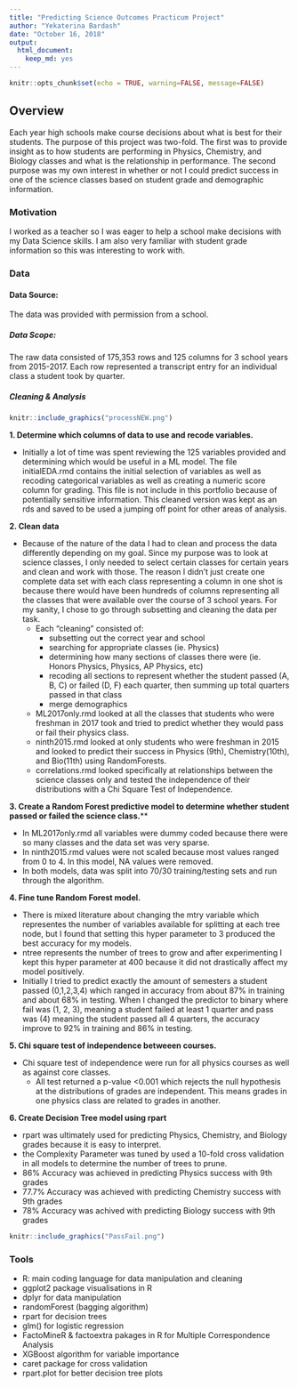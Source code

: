 ```yaml
---
title: "Predicting Science Outcomes Practicum Project"
author: "Yekaterina Bardash"
date: "October 16, 2018"
output:
  html_document:
    keep_md: yes
---
```


```r
knitr::opts_chunk$set(echo = TRUE, warning=FALSE, message=FALSE)
```

## Overview

Each year high schools make course decisions about what is best for their students. The purpose of this project was two-fold. The first was to provide insight as to how students are performing in Physics, Chemistry, and Biology classes and what is the relationship in performance. The second purpose was my own interest in whether or not I could predict success in one of the science classes based on student grade and demographic information.

### Motivation
I worked as a teacher so I was eager to help a school make decisions with my Data Science skills. I am also very familiar with student grade information so this was interesting to work with.

### Data

#### Data Source:

The data was provided with permission from a school.

##### Data Scope:

The raw data consisted of 175,353 rows and 125 columns for 3 school years from 2015-2017. Each row represented a transcript entry for an individual class a student took by quarter.

##### Cleaning & Analysis

```r
knitr::include_graphics("processNEW.png")
```



**1. Determine which columns of data to use and recode variables.**

- Initially a lot of time was spent reviewing the 125 variables provided and determining which would be useful in a ML model. The file initialEDA.rmd contains the initial selection of variables as well as recoding categorical variables as well as creating a numeric score column for grading. This file is not include in this portfolio because of potentially sensitive information. This cleaned version was kept as an rds and saved to be used a jumping off point for other areas of analysis.

**2. Clean data**

- Because of the nature of the data I had to clean and process the data differently depending on my goal. Since my purpose was to look at science classes, I only needed to select certain classes for certain years and clean and work with those. The reason I didn't just create one complete data set with each class representing a column in one shot is because there would have been hundreds of columns representing all the classes that were available over the course of 3 school years. For my sanity, I chose to go through subsetting and cleaning the data per task.
    + Each "cleaning" consisted of:
        + subsetting out the correct year and school
        + searching for appropriate classes (ie. Physics)
        + determining how many sections of classes there were (ie. Honors Physics, Physics, AP Physics, etc)
        + recoding all sections to represent whether the student passed (A, B, C) or failed (D, F) each quarter, then summing up total quarters passed in that class
        + merge demographics
    + ML2017only.rmd looked at all the classes that students who were freshman in 2017 took and tried to predict whether they would pass or fail their physics class.
    + ninth2015.rmd looked at only students who were freshman in 2015 and looked to predict their success in Physics (9th), Chemistry(10th), and Bio(11th) using RandomForests.
    + correlations.rmd looked specifically at relationships between the science classes only and tested the independence of their distributions with a Chi Square Test of Independence.

**3. Create a Random Forest predictive model to determine whether student passed or failed the science class.****

- In ML2017only.rmd all variables were dummy coded because there were so many classes and the data set was very sparse.
- In ninth2015.rmd values were not scaled because most values ranged from 0 to 4. In this model, NA values were removed.
- In both models, data was split into 70/30 training/testing sets and run through the algorithm.
  
**4. Fine tune Random Forest model.**

- There is mixed literature about changing the mtry variable which representes the number of variables available for splitting at each tree node, but I found that setting this hyper parameter to 3 produced the best accuracy for my models. 
- ntree represents the number of trees to grow and after experimenting I kept this hyper parameter at 400 because it did not drastically affect my model positively. 
- Initially I tried to predict exactly the amount of semesters a student passed (0,1,2,3,4) which ranged in accuracy from about 87% in training and about 68% in testing. When I changed the predictor to binary where fail was (1, 2, 3), meaning a student failed at least 1 quarter and pass was (4) meaning the student passed all 4 quarters, the accuracy improve to 92% in training and 86% in testing.

**5. Chi square test of independence betweeen courses.**

- Chi square test of independence were run for all physics courses as well as against core classes.
    + All test returned a p-value <0.001 which rejects the null hypothesis at the distributions of grades are independent. This means grades in one physics class are related to grades in another. 
    
**6. Create Decision Tree model using rpart**

- rpart was ultimately used for predicting Physics, Chemistry, and Biology grades because it is easy to interpret.
- the Complexity Parameter was tuned by used a 10-fold cross validation in all models to determine the number of trees to prune.
- 86% Accuracy was achieved in predicting Physics success with 9th grades
- 77.7% Accuracy was achieved with predicting Chemistry success with 9th grades
- 78% Accuracy was achived with predicting Biology success with 9th grades
```r
knitr::include_graphics("PassFail.png")
```


### Tools
- R: main coding language for data manipulation and cleaning
- ggplot2 package visualisations in R
- dplyr for data manipulation
- randomForest (bagging algorithm)
- rpart for decision trees
- glm() for logistic regression
- FactoMineR & factoextra pakages in R for Multiple Correspondence Analysis
- XGBoost algorithm for variable importance
- caret package for cross validation
- rpart.plot for better decision tree plots